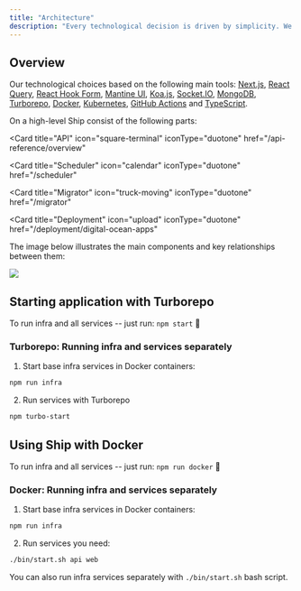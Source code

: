 ```yaml
---
title: "Architecture"
description: "Every technological decision is driven by simplicity. We believe that product used by people is the only reason why technologies exist. Our goal is to help products stand up on their feet without investing too much on early stages."
---
```


## Overview

Our technological choices based on the following main tools: [Next.js](https://nextjs.org/), [React Query](https://react-query.tanstack.com/), [React Hook Form](https://react-hook-form.com/), [Mantine UI](https://mantine.dev/), [Koa.js](https://koajs.com/), [Socket.IO](https://socket.io/), [MongoDB](https://www.mongodb.com/), [Turborepo](https://turbo.build/repo/docs), [Docker](https://www.docker.com/), [Kubernetes](https://kubernetes.io/), [GitHub Actions](https://github.com/features/actions) and [TypeScript](https://www.typescriptlang.org/).

On a high-level Ship consist of the following parts:

<Card title="Web" icon="browser" iconType="duotone" href="/web/overview"></Card>
<Card
  title="API"
  icon="square-terminal"
  iconType="duotone"
  href="/api-reference/overview"
></Card>
<Card
  title="Scheduler"
  icon="calendar"
  iconType="duotone"
  href="/scheduler"
></Card>
<Card
  title="Migrator"
  icon="truck-moving"
  iconType="duotone"
  href="/migrator"
></Card>
<Card
  title="Deployment"
  icon="upload"
  iconType="duotone"
  href="/deployment/digital-ocean-apps"
></Card>

The image below illustrates the main components and key relationships between them:

![](/images/architecture.png)

## Starting application with Turborepo

To run infra and all services -- just run: `npm start` 🚀

### Turborepo: Running infra and services separately

1. Start base infra services in Docker containers:

```bash
npm run infra
```

2. Run services with Turborepo

```bash
npm turbo-start
```

## Using Ship with Docker

To run infra and all services -- just run: `npm run docker` 🚀

### Docker: Running infra and services separately

1. Start base infra services in Docker containers:

```bash
npm run infra
```

2. Run services you need:

```bash
./bin/start.sh api web
```

You can also run infra services separately with `./bin/start.sh` bash script.
